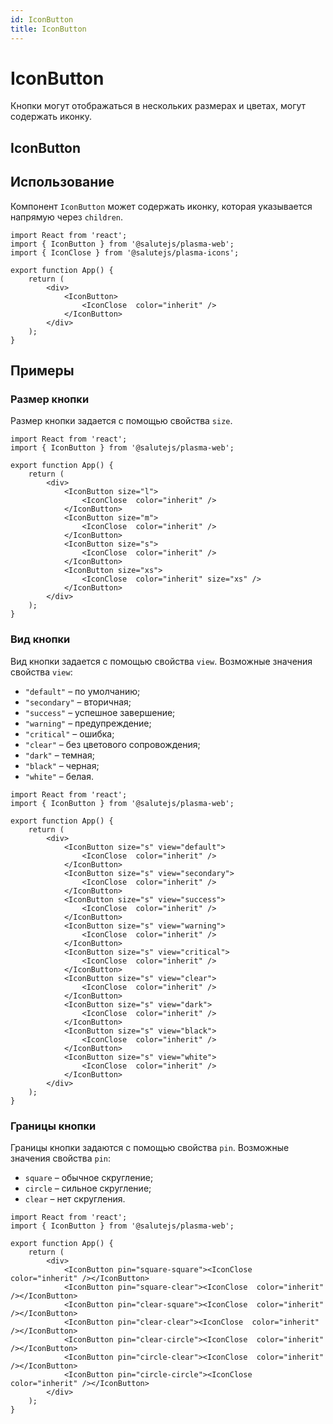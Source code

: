 ```yaml
---
id: IconButton
title: IconButton
---
```



# IconButton
Кнопки могут отображаться в нескольких размерах и цветах, могут содержать иконку.

## IconButton
<Description name="IconButton" />
<PropsTable name="IconButton" exclude={['css']} />
<StorybookLink name="IconButton" />

## Использование
Компонент `IconButton` может содержать иконку, которая указывается напрямую через `children`.

```tsx live
import React from 'react';
import { IconButton } from '@salutejs/plasma-web';
import { IconClose } from '@salutejs/plasma-icons';

export function App() {
    return (
        <div>
            <IconButton>
                <IconClose  color="inherit" />
            </IconButton>
        </div>
    );
}
```

## Примеры

### Размер кнопки
Размер кнопки задается с помощью свойства `size`.

```tsx live
import React from 'react';
import { IconButton } from '@salutejs/plasma-web';

export function App() {
    return (
        <div>
            <IconButton size="l">
                <IconClose  color="inherit" />
            </IconButton>
            <IconButton size="m">
                <IconClose  color="inherit" />
            </IconButton>
            <IconButton size="s">
                <IconClose  color="inherit" />
            </IconButton>
            <IconButton size="xs">
                <IconClose  color="inherit" size="xs" />
            </IconButton>
        </div>
    );
}
```

### Вид кнопки
Вид кнопки задается с помощью свойства `view`. Возможные значения свойства `view`:
+ `"default"` – по умолчанию;
+ `"secondary"` – вторичная;
+ `"success"` – успешное завершение;
+ `"warning"` – предупреждение;
+ `"critical"` – ошибка;
+ `"clear"` – без цветового сопровождения;
+ `"dark"` – темная;
+ `"black"` – черная;
+ `"white"` – белая.

```tsx live
import React from 'react';
import { IconButton } from '@salutejs/plasma-web';

export function App() {
    return (
        <div>
            <IconButton size="s" view="default">
                <IconClose  color="inherit" />
            </IconButton>
            <IconButton size="s" view="secondary">
                <IconClose  color="inherit" />
            </IconButton>
            <IconButton size="s" view="success">
                <IconClose  color="inherit" />
            </IconButton>
            <IconButton size="s" view="warning">
                <IconClose  color="inherit" />
            </IconButton>
            <IconButton size="s" view="critical">
                <IconClose  color="inherit" />
            </IconButton>
            <IconButton size="s" view="clear">
                <IconClose  color="inherit" />
            </IconButton>
            <IconButton size="s" view="dark">
                <IconClose  color="inherit" />
            </IconButton>
            <IconButton size="s" view="black">
                <IconClose  color="inherit" />
            </IconButton>
            <IconButton size="s" view="white">
                <IconClose  color="inherit" />
            </IconButton>
        </div>
    );
}
```

### Границы кнопки
Границы кнопки задаются с помощью свойства `pin`. Возможные значения свойства `pin`:
+ `square` – обычное скругление;
+ `circle` – сильное скругление;
+ `clear` – нет скругления.

```tsx live
import React from 'react';
import { IconButton } from '@salutejs/plasma-web';

export function App() {
    return (
        <div>
            <IconButton pin="square-square"><IconClose  color="inherit" /></IconButton>
            <IconButton pin="square-clear"><IconClose  color="inherit" /></IconButton>
            <IconButton pin="clear-square"><IconClose  color="inherit" /></IconButton>
            <IconButton pin="clear-clear"><IconClose  color="inherit" /></IconButton>
            <IconButton pin="clear-circle"><IconClose  color="inherit" /></IconButton>
            <IconButton pin="circle-clear"><IconClose  color="inherit" /></IconButton>
            <IconButton pin="circle-circle"><IconClose  color="inherit" /></IconButton>
        </div>
    );
}
```